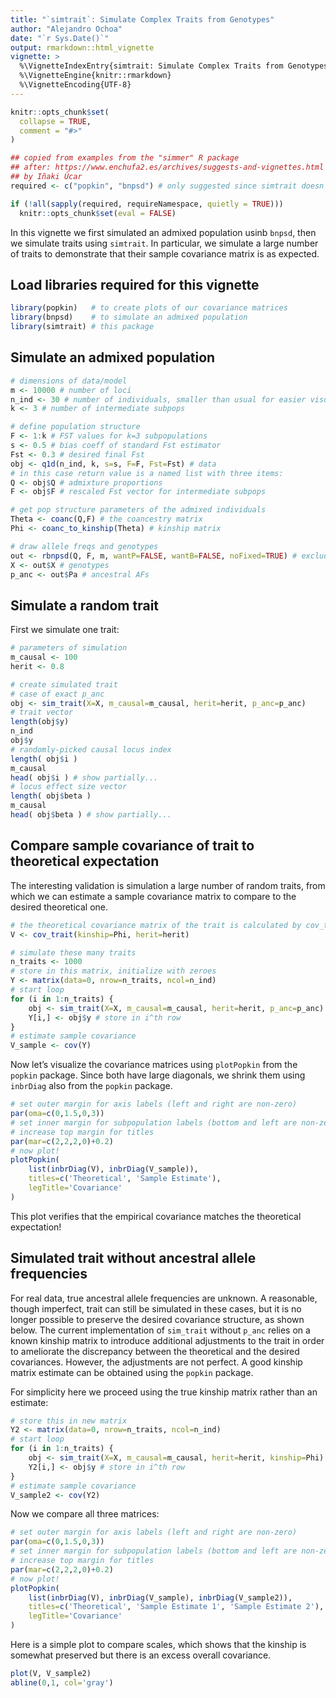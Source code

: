 ```yaml
---
title: "`simtrait`: Simulate Complex Traits from Genotypes"
author: "Alejandro Ochoa"
date: "`r Sys.Date()`"
output: rmarkdown::html_vignette
vignette: >
  %\VignetteIndexEntry{simtrait: Simulate Complex Traits from Genotypes}
  %\VignetteEngine{knitr::rmarkdown}
  %\VignetteEncoding{UTF-8}
---
```


```r
knitr::opts_chunk$set(
  collapse = TRUE,
  comment = "#>"
)
```

```r
## copied from examples from the "simmer" R package
## after: https://www.enchufa2.es/archives/suggests-and-vignettes.html
## by Iñaki Úcar
required <- c("popkin", "bnpsd") # only suggested since simtrait doesn't need them to run...

if (!all(sapply(required, requireNamespace, quietly = TRUE)))
  knitr::opts_chunk$set(eval = FALSE)
```


In this vignette we first simulated an admixed population usinb `bnpsd`, then we simulate traits using `simtrait`.
In particular, we simulate a large number of traits to demonstrate that their sample covariance matrix is as expected.

## Load libraries required for this vignette

```r
library(popkin)   # to create plots of our covariance matrices
library(bnpsd)    # to simulate an admixed population
library(simtrait) # this package
```

## Simulate an admixed population

```r
# dimensions of data/model
m <- 10000 # number of loci
n_ind <- 30 # number of individuals, smaller than usual for easier visualizations
k <- 3 # number of intermediate subpops

# define population structure
F <- 1:k # FST values for k=3 subpopulations
s <- 0.5 # bias coeff of standard Fst estimator
Fst <- 0.3 # desired final Fst
obj <- q1d(n_ind, k, s=s, F=F, Fst=Fst) # data
# in this case return value is a named list with three items:
Q <- obj$Q # admixture proportions
F <- obj$F # rescaled Fst vector for intermediate subpops

# get pop structure parameters of the admixed individuals
Theta <- coanc(Q,F) # the coancestry matrix
Phi <- coanc_to_kinship(Theta) # kinship matrix

# draw allele freqs and genotypes
out <- rbnpsd(Q, F, m, wantP=FALSE, wantB=FALSE, noFixed=TRUE) # exclude variables not of interest
X <- out$X # genotypes
p_anc <- out$Pa # ancestral AFs
```

## Simulate a random trait

First we simulate one trait:

```r
# parameters of simulation
m_causal <- 100
herit <- 0.8

# create simulated trait
# case of exact p_anc
obj <- sim_trait(X=X, m_causal=m_causal, herit=herit, p_anc=p_anc)
# trait vector
length(obj$y)
n_ind
obj$y
# randomly-picked causal locus index
length( obj$i )
m_causal
head( obj$i ) # show partially...
# locus effect size vector
length( obj$beta )
m_causal
head( obj$beta ) # show partially...
```

## Compare sample covariance of trait to theoretical expectation

The interesting validation is simulation a large number of random traits, from which we can estimate a sample covariance matrix to compare to the desired theoretical one.

```r
# the theoretical covariance matrix of the trait is calculated by cov_trait
V <- cov_trait(kinship=Phi, herit=herit)

# simulate these many traits
n_traits <- 1000
# store in this matrix, initialize with zeroes
Y <- matrix(data=0, nrow=n_traits, ncol=n_ind)
# start loop
for (i in 1:n_traits) {
    obj <- sim_trait(X=X, m_causal=m_causal, herit=herit, p_anc=p_anc)
    Y[i,] <- obj$y # store in i^th row
}
# estimate sample covariance
V_sample <- cov(Y)
```

Now let's visualize the covariance matrices using `plotPopkin` from the `popkin` package.
Since both have large diagonals, we shrink them using `inbrDiag` also from the `popkin` package.

```r
# set outer margin for axis labels (left and right are non-zero)
par(oma=c(0,1.5,0,3))
# set inner margin for subpopulation labels (bottom and left are non-zero), add padding
# increase top margin for titles
par(mar=c(2,2,2,0)+0.2)
# now plot!
plotPopkin(
    list(inbrDiag(V), inbrDiag(V_sample)),
    titles=c('Theoretical', 'Sample Estimate'),
    legTitle='Covariance'
)
```
This plot verifies that the empirical covariance matches the theoretical expectation!

## Simulated trait without ancestral allele frequencies

For real data, true ancestral allele frequencies are unknown.
A reasonable, though imperfect, trait can still be simulated in these cases, but it is no longer possible to preserve the desired covariance structure, as shown below.
<!-- In particular, mean-centering the trait (done to set the desired mean) causes overfitting that not only reduces the overall covariance of the data, but introduces distortions to the covariance matrix. -->
The current implementation of `sim_trait` without `p_anc` relies on a known kinship matrix to introduce additional adjustments to the trait in order to ameliorate the discrepancy between the theoretical and the desired covariances.
However, the adjustments are not perfect.
<!-- However, some of the distortions remain. -->
A good kinship matrix estimate can be obtained using the `popkin` package.

For simplicity here we proceed using the true kinship matrix rather than an estimate:
```r
# store this in new matrix
Y2 <- matrix(data=0, nrow=n_traits, ncol=n_ind)
# start loop
for (i in 1:n_traits) {
    obj <- sim_trait(X=X, m_causal=m_causal, herit=herit, kinship=Phi)
    Y2[i,] <- obj$y # store in i^th row
}
# estimate sample covariance
V_sample2 <- cov(Y2)
```
Now we compare all three matrices:
```r
# set outer margin for axis labels (left and right are non-zero)
par(oma=c(0,1.5,0,3))
# set inner margin for subpopulation labels (bottom and left are non-zero), add padding
# increase top margin for titles
par(mar=c(2,2,2,0)+0.2)
# now plot!
plotPopkin(
    list(inbrDiag(V), inbrDiag(V_sample), inbrDiag(V_sample2)),
    titles=c('Theoretical', 'Sample Estimate 1', 'Sample Estimate 2'),
    legTitle='Covariance'
)
```

Here is a simple plot to compare scales, which shows 
<!-- the average agreement but also the distortions. -->
that the kinship is somewhat preserved but there is an excess overall covariance.
```r
plot(V, V_sample2)
abline(0,1, col='gray')
```
